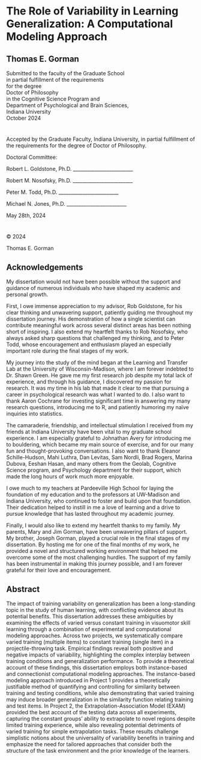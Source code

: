 # The Role of Variability in Learning Generalization: A Computational Modeling Approach




::: {custom-style="Subtitle"}

## Thomas E. Gorman


Submitted to the faculty of the Graduate School  
in partial fulfillment of the requirements  
for the degree  
Doctor of Philosophy  
in the Cognitive Science Program and  
Department of Psychological and Brain Sciences,  
Indiana University  
October 2024
:::

\newpage

# {.unnumbered .unlisted}

::: {custom-style="Subtitle"}
Accepted by the Graduate Faculty, Indiana University, in partial fulfillment of the
requirements for the degree of Doctor of Philosophy.


:::

Doctoral Committee:

Robert L. Goldstone, Ph.D. \_\_\_\_\_\_\_\_\_\_\_\_\_\_\_\_\_\_\_\_\_\_\_\_\_


Robert M. Nosofsky, Ph.D. \_\_\_\_\_\_\_\_\_\_\_\_\_\_\_\_\_\_\_\_\_\_\_\_\_


Peter M. Todd, Ph.D. \_\_\_\_\_\_\_\_\_\_\_\_\_\_\_\_\_\_\_\_\_\_\_\_\_


Michael N. Jones, Ph.D. \_\_\_\_\_\_\_\_\_\_\_\_\_\_\_\_\_\_\_\_\_\_\_\_\_

May 28th, 2024

\newpage

<!-- Copyright Page -->
# {.unnumbered .unlisted}

::: {custom-style="Subtitle"}
© 2024  

Thomas E. Gorman
:::

\newpage

## Acknowledgements

My dissertation would not have been possible without the support and guidance of numerous individuals who have shaped my academic and personal growth.

First, I owe immense appreciation to my advisor, Rob Goldstone, for his clear thinking and unwavering support, patiently guiding me throughout my dissertation journey. His demonstration of how a single scientist can contribute meaningful work across several distinct areas has been nothing short of inspiring. I also extend my heartfelt thanks to Rob Nosofsky, who always asked sharp questions that challenged my thinking, and to Peter Todd, whose encouragement and enthusiasm played an especially important role during the final stages of my work.

My journey into the study of the mind began at the Learning and Transfer Lab at the University of Wisconsin-Madison, where I am forever indebted to Dr. Shawn Green. He gave me my first research job despite my total lack of experience, and through his guidance, I discovered my passion for research. It was my time in his lab that made it clear to me that pursuing a career in psychological research was what I wanted to do. I also want to thank Aaron Cochrane for investing significant time in answering my many research questions, introducing me to R, and patiently humoring my naïve inquiries into statistics. 

The camaraderie, friendship, and intellectual stimulation I received from my friends at Indiana University have been vital to my graduate school experience.  I am especially grateful to Johnathan Avery for introducing me to bouldering, which became my main source of exercise, and for our many fun and thought-provoking conversations. I also want to thank Eleanor Schille-Hudson, Mahi Luthra, Dan Levitas, Sam Nordli, Brad Rogers, Marina Dubova, Eeshan Hasan, and many others from the Geolab, Cognitive Science program, and Psychology department for their support, which  made the long hours of work much more enjoyable. 

I owe much to my teachers at Pardeeville High School for laying the foundation of my education and to the professors at UW-Madison and Indiana University, who continued to foster and build upon that foundation. Their dedication helped to instill in me a love of learning and a drive to pursue knowledge that has lasted throughout my academic journey.

Finally, I would also like to extend my heartfelt thanks to my family. My parents, Mary and Jim Gorman, have been unwavering pillars of support. My brother, Joseph Gorman, played a crucial role in the final stages of my dissertation. By hosting me for one of the final months of my work, he provided a novel and structured working environment that helped me overcome some of the most challenging hurdles. The support of my family has been instrumental in making this journey possible, and I am forever grateful for their love and encouragement.

\newpage

## Abstract

The impact of training variability on generalization has been a long-standing topic in the study of human learning, with conflicting evidence about its potential benefits. This dissertation addresses these ambiguities by examining the effects of varied versus constant training in visuomotor skill learning through a combination of experimental and computational modeling approaches. Across two projects, we systematically compare varied training (multiple items) to constant training (single item) in a projectile-throwing task. Empirical findings reveal both positive and negative impacts of variability, highlighting the complex interplay between training conditions and generalization performance. To provide a theoretical account of these findings, this dissertation employs both instance-based and connectionist computational modeling approaches. The instance-based modeling approach introduced in Project 1 provides a theoretically justifiable method of quantifying and controlling for similarity between training and testing conditions, while also demonstrating that varied training may induce broader generalization in the similarity function relating training and test items. In Project 2, the Extrapolation-Association Model (EXAM) provided the best account of the testing data across all experiments, capturing the
constant groups' ability to extrapolate to novel regions despite limited training experience, while also revealing potential detriments of varied training for simple extrapolation tasks. These results challenge simplistic notions about the universality of variability benefits in training and emphasize the need for tailored approaches that consider both the structure of the task environment and the prior knowledge of the learners.

\newpage